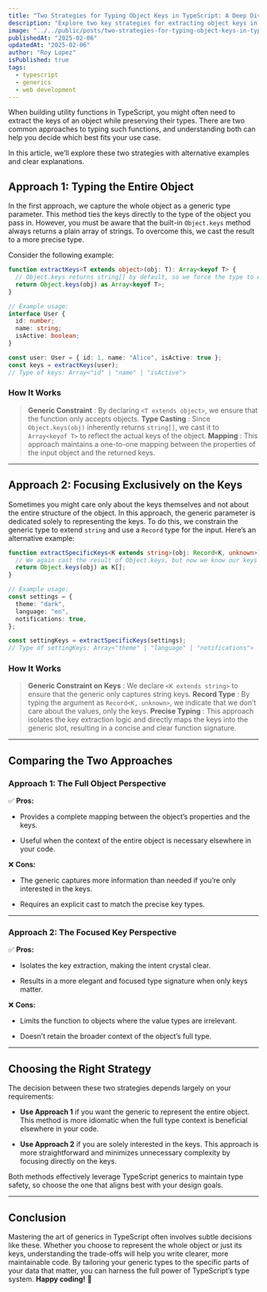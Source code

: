 ```yaml
---
title: "Two Strategies for Typing Object Keys in TypeScript: A Deep Dive into Generics"
description: "Explore two key strategies for extracting object keys in TypeScript while maintaining type safety. Learn when to type the entire object versus focusing solely on keys to write more efficient, maintainable TypeScript code."
image: "../../public/posts/two-strategies-for-typing-object-keys-in-typescript.jpg"
publishedAt: "2025-02-06"
updatedAt: "2025-02-06"
author: "Roy Lopez"
isPublished: true
tags:
  - typescript
  - generics
  - web development
---
```


When building utility functions in TypeScript, you might often need to extract the keys of an object while preserving their types. There are two common approaches to typing such functions, and understanding both can help you decide which best fits your use case.

In this article, we’ll explore these two strategies with alternative examples and clear explanations.

## Approach 1: Typing the Entire Object

In the first approach, we capture the whole object as a generic type parameter. This method ties the keys directly to the type of the object you pass in. However, you must be aware that the built-in `Object.keys` method always returns a plain array of strings. To overcome this, we cast the result to a more precise type.

Consider the following example:

```typescript
function extractKeys<T extends object>(obj: T): Array<keyof T> {
  // Object.keys returns string[] by default, so we force the type to Array<keyof T>
  return Object.keys(obj) as Array<keyof T>;
}

// Example usage:
interface User {
  id: number;
  name: string;
  isActive: boolean;
}

const user: User = { id: 1, name: "Alice", isActive: true };
const keys = extractKeys(user);
// Type of keys: Array<"id" | "name" | "isActive">
```

### How It Works

> **Generic Constraint** : By declaring `<T extends object>`, we ensure that the function only accepts objects.
> **Type Casting** : Since `Object.keys(obj)` inherently returns `string[]`, we cast it to `Array<keyof T>` to reflect the actual keys of the object.
> **Mapping** : This approach maintains a one-to-one mapping between the properties of the input object and the returned keys.

---

## Approach 2: Focusing Exclusively on the Keys

Sometimes you might care only about the keys themselves and not about the entire structure of the object. In this approach, the generic parameter is dedicated solely to representing the keys. To do this, we constrain the generic type to extend `string` and use a `Record` type for the input.
Here’s an alternative example:

```typescript
function extractSpecificKeys<K extends string>(obj: Record<K, unknown>): K[] {
  // We again cast the result of Object.keys, but now we know our keys are of type K
  return Object.keys(obj) as K[];
}

// Example usage:
const settings = {
  theme: "dark",
  language: "en",
  notifications: true,
};

const settingKeys = extractSpecificKeys(settings);
// Type of settingKeys: Array<"theme" | "language" | "notifications">
```

### How It Works

> **Generic Constraint on Keys** : We declare `<K extends string>` to ensure that the generic only captures string keys.
> **Record Type** : By typing the argument as `Record<K, unknown>`, we indicate that we don’t care about the values, only the keys.
> **Precise Typing** : This approach isolates the key extraction logic and directly maps the keys into the generic slot, resulting in a concise and clear function signature.

---

## Comparing the Two Approaches

### Approach 1: The Full Object Perspective

✅ **Pros:**

- Provides a complete mapping between the object’s properties and the keys.

- Useful when the context of the entire object is necessary elsewhere in your code.

❌ **Cons:**

- The generic captures more information than needed if you’re only interested in the keys.

- Requires an explicit cast to match the precise key types.

---

### Approach 2: The Focused Key Perspective

✅ **Pros:**

- Isolates the key extraction, making the intent crystal clear.

- Results in a more elegant and focused type signature when only keys matter.

❌ **Cons:**

- Limits the function to objects where the value types are irrelevant.

- Doesn’t retain the broader context of the object’s full type.

---

## Choosing the Right Strategy

The decision between these two strategies depends largely on your requirements:

- **Use Approach 1** if you want the generic to represent the entire object. This method is more idiomatic when the full type context is beneficial elsewhere in your code.

- **Use Approach 2** if you are solely interested in the keys. This approach is more straightforward and minimizes unnecessary complexity by focusing directly on the keys.

Both methods effectively leverage TypeScript generics to maintain type safety, so choose the one that aligns best with your design goals.

---

## Conclusion

Mastering the art of generics in TypeScript often involves subtle decisions like these. Whether you choose to represent the whole object or just its keys, understanding the trade-offs will help you write clearer, more maintainable code. By tailoring your generic types to the specific parts of your data that matter, you can harness the full power of TypeScript’s type system.
**Happy coding!** 🚀
